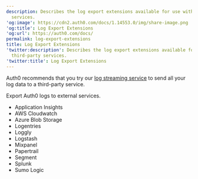 ```yaml
---
description: Describes the log export extensions available for use with third-party
  services.
'og:image': https://cdn2.auth0.com/docs/1.14553.0/img/share-image.png
'og:title': Log Export Extensions
'og:url': https://auth0.com/docs/
permalink: log-export-extensions
title: Log Export Extensions
'twitter:description': Describes the log export extensions available for use with
  third-party services.
'twitter:title': Log Export Extensions
---
```

<Callout icon="file-lines" color="#0EA5E9" iconType="regular">

Auth0 recommends that you try our [log streaming service](/customize/log-streams) to send all your log data to a third-party service.

</Callout>

Export Auth0 logs to external services.

* Application Insights
* AWS Cloudwatch
* Azure Blob Storage
* Logentries
* Loggly
* Logstash
* Mixpanel
* Papertrail
* Segment
* Splunk
* Sumo Logic